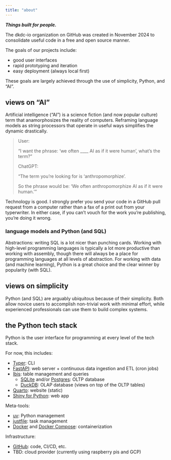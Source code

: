 ```yaml
---
title: "about"
---
```


***Things built for people.***

The dkdc-io organization on GitHub was created in November 2024 to consolidate useful code in a free and open source manner.

The goals of our projects include:

- good user interfaces
- rapid prototyping and iteration
- easy deployment (always local first)

These goals are largely achieved through the use of simplicity, Python, and "AI".

## views on "AI"

Artificial intelligence ("AI") is a science fiction (and now popular culture) term that anamorphosizes the reality of computers. Reframing language models as string processors that operate in useful ways simplifies the dynamic drastically.

> User:
>
> "I want the phrase: 'we often ____ AI as if it were human', what's the term?"
>
> ChatGPT:
>
> "The term you're looking for is 'anthropomorphize'.
>
> So the phrase would be:
> 'We often anthropomorphize AI as if it were human.'"
>


Technology is good. I strongly prefer you send your code in a GitHub pull request from a computer rather than a fax of a print out from your typerwriter. In either case, if you can't vouch for the work you're publishing, you're doing it wrong.

### language models and Python (and SQL)

Abstractions: writing SQL is a lot nicer than punching cards. Working with high-level programming languages is typically a lot more productive than working with assembly, though there will always be a place for programming languages at all levels of abstraction. For working with data (and machine learning), Python is a great choice and the clear winner by popularity (with SQL).

## views on simplicity

Python (and SQL) are arguably ubiquitous because of their simplicity. Both allow novice users to accomplish non-trivial work with minimal effort, while experienced professionals can use them to build complex systems.

## the Python tech stack

Python is the user interface for programming at every level of the tech stack.

For now, this includes:

- [Typer](https://typer.tiangolo.com): CLI
- [FastAPI](https://fastapi.tiangolo.com): web server + continuous data ingestion and ETL (cron jobs)
- [Ibis](https://github.com/ibis-project/ibis): table management and queries
    - [SQLite](https://github.com/sqlite/sqlite) and/or [Postgres](https://github.com/postgres/postgres): OLTP database
    - [DuckDB](https://github.com/duckdb/duckdb): OLAP database (views on top of the OLTP tables)
- [Quarto](https://github.com/quarto-dev/quarto): website (static)
- [Shiny for Python](https://github.com/posit-dev/py-shiny): web app

Meta-tools:

- [uv](https://github.com/astral-sh/uv): Python management
- [justfile](https://github.com/casey/just): task management
- [Docker](https://github.com/docker/cli) and [Docker Compose](https://github.com/docker/compose): containerization

Infrastructure:

- [GitHub](https://github.com): code, CI/CD, etc.
- TBD: cloud provider (currently using raspberry pis and GCP)
